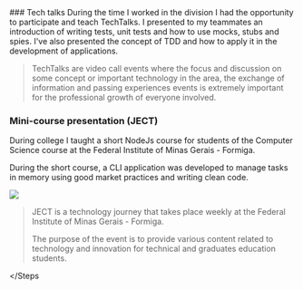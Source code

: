 
<Steps>
### Tech talks
During the time I worked in the division I had the opportunity to participate and teach TechTalks.
I presented to my teammates an introduction of writing tests, unit tests and how to use mocks, 
stubs and spies. I've also presented the concept of TDD and how to apply it in the development of
applications.
 
> TechTalks are video call events where the focus and discussion on some concept
> or important technology in the area, the exchange of information and passing experiences
> events is extremely important for the professional growth of everyone involved.

### Mini-course presentation (JECT)

During college I taught a short NodeJs course for students
of the Computer Science course at the Federal Institute of Minas Gerais - Formiga.

During the short course, a CLI application was developed to manage tasks in memory
using good market practices and writing clean code.

<div className="relative w-full h-min aspect-w-4 aspect-h-2 mt-4">
  <Image
    fill
    src="https://scontent.cdninstagram.com/v/t51.2885-15/312238726_681053100252053_4756959789646550979_n.jpg?stp=dst-jpg_e15&_nc_ht=scontent.cdninstagram.com&_nc_cat=105&_nc_ohc=xGgO2pBWWtQAX83Sq_Y&edm=APs17CUBAAAA&ccb=7-5&ig_cache_key=Mjk1NDAzMTQ1MzcyNjU5NzA0OA%3D%3D.2-ccb7-5&oh=00_AfBUGpqTB8YiQ6xVYHn_hUeT4-lmQk_7EtEesvOXZC6ZnQ&oe=64B67EF3&_nc_sid=10d13b"
  />
</div>

> JECT is a technology journey that takes place weekly at the Federal Institute of Minas Gerais
> \- Formiga.
>
> The purpose of the event is to provide various content related to technology and innovation for
> technical and graduates education students.

</Steps

>
